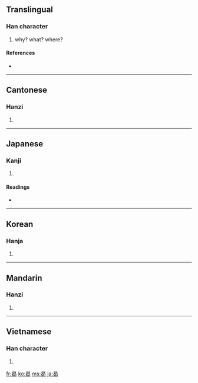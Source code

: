==Translingual==

===Han character===
{{Han char|rn=73|rad=曰|as=05|sn=9|four=6072<sub>7</sub>|canj=日心女人 (APVO)}}

# why? what? where?

====References====
* {{Han ref|kx=0502.100|dkj=14290|dj=0874.150|hdz=21502.100|uh=66F7|ud=26359|bh=AC54|bd=44116}}

----

==Cantonese==

===Hanzi===
{{yue-hanzi|jyut=|y=hot3}}

# {{defn|Cantonese|sort=曰05}}

----

==Japanese==

===Kanji===
{{ja-kanji|grade=|rs=曰05}}

# {{defn|Japanese}}

====Readings====
* {{ja-readings|on=[[かつ]] (katsu)|kun=[[なに]] (nani), [[なんぞ]] (nanzo), [[いずくんそ]] (izukunso)}}

----

==Korean==

===Hanja===
{{ko-hanja|hangeul=갈|eumhun=|rv=gal|mr=kal|y=kal}}

# {{defn|Korean|sort=曰05}}

----

==Mandarin==

===Hanzi===
{{cmn-hanzi|pin=[[hé]] ([[he2]])|wg=ho<sup>2</sup>}}

# {{defn|Mandarin|sort=曰05}}

----

==Vietnamese==

===Han character===
{{vi-hantu|[[hạt]], [[hột]]|rs=曰05}}

# {{defn|Vietnamese|sort=曰05}}

[[fr:曷]]
[[ko:曷]]
[[ms:曷]]
[[ja:曷]]